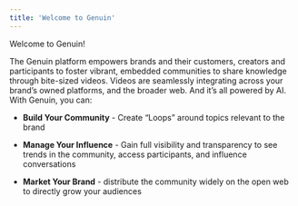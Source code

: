 ```yaml
---
title: 'Welcome to Genuin'
---
```


Welcome to Genuin! 

The Genuin platform empowers brands and their customers, creators and participants to foster vibrant, embedded communities to share knowledge  through bite-sized videos. Videos are seamlessly integrating across your brand’s owned platforms, and the broader web. And it’s all powered by AI.
With Genuin, you can:

- **Build Your Community** - Create “Loops” around topics relevant to the brand

- **Manage Your Influence** - Gain full visibility and transparency to see trends in the community, access participants, and influence conversations

- **Market Your Brand** - distribute the community widely on the open web to directly grow your audiences